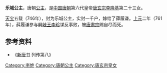 {{東亞女性歷史人物
| 名稱=乐城公主
| 身份=[[唐朝|唐朝]]公主
| 畫像=
| 說明=
| 姓=李
| 封爵=[[公主|公主]]
| 位號=
| 封號=乐城公主
| 出生年=
| 婚年=
| 逝世年=
| 諡號=
| 墳墓=
| 父親=[[唐玄宗|唐玄宗]][[李隆基|李隆基]]
| 夫=薛履谦
|}}
'''乐城公主'''，唐朝[[公主|公主]]，是[[中国|中国]][[唐朝|唐朝]]第六代皇帝[[唐玄宗|唐玄宗]][[李隆基|李隆基]]第二十三女。

[[天宝|天宝]]五载（746年），封为乐城公主，实封一千户，嫁给了薛履谦。[[上元|上元]]二年（761年），薛履谦参与嗣[[岐王|岐王]][[李珍|李珍]]谋反事败，被[[唐肃宗|唐肃宗]]赐自尽而死。  

== 参考资料 ==
*《[[新唐书|新唐书]] 列传第八》
[[Category:李姓|Category:李姓]]
[[Category:唐朝公主|Category:唐朝公主]]
[[Category:唐玄宗皇女|Category:唐玄宗皇女]]
